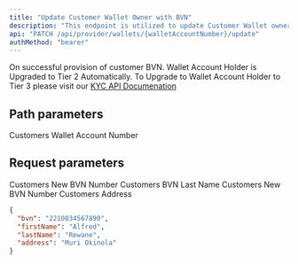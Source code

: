 ```yaml
---
title: "Update Customer Wallet Owner with BVN"
description: "This endpoint is utilized to update Customer Wallet owner details with BVN."
api: "PATCH /api/provider/wallets/{walletAccountNumber}/update"
authMethod: "bearer"
---
```

<Tip>On successful provision of customer BVN. Wallet Account Holder is Upgraded to Tier 2 Automatically. To Upgrade to Wallet Account Holder to Tier 3 please visit our [KYC API Documenation](https://www.notion.so/Readycash-Kyc-Documentation-61679f52414649bdb94ae471c60dd6dc)</Tip>
## Path parameters

<ParamField path="walletAccountNumber" type="number" required>
  Customers Wallet Account Number
</ParamField>

## Request parameters

<ParamField body="bvn" type="number" required>
  Customers New BVN Number
</ParamField>


<ParamField body="firstName" type="string" required>
  Customers BVN Last Name
</ParamField>

<ParamField body="lastName" type="string" required>
  Customers New BVN Number
</ParamField>

<ParamField body="address" type="string" required>
  Customers Address
</ParamField>

<RequestExample>

```json Request
{
  "bvn": "2210034567890",
  "firstName": "Alfred",
  "lastName": "Rewane",
  "address": "Muri Okinola"
}
```

</RequestExample>

